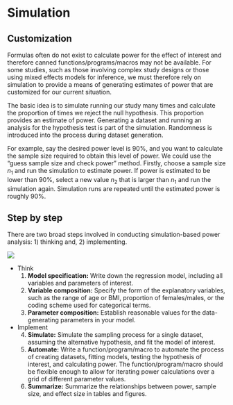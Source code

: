 
# Simulation

## Customization

Formulas often do not exist to calculate power for the effect of interest and therefore canned functions/programs/macros may not be available. For some studies, such as those involving complex study designs or those using mixed effects models for inference, we must therefore rely on simulation to provide a means of generating estimates of power that are customized for our current situation. 

The basic idea is to simulate running our study many times and calculate the proportion of times we reject the null hypothesis. This proportion provides an estimate of power. Generating a dataset and running an analysis for the hypothesis test is part of the simulation. Randomness is introduced into the process during dataset generation.

For example, say the desired power level is 90%, and you want to calculate the sample size required to obtain this level of power. We could use the "guess sample size and check power" method. Firstly, choose a sample size $n_1$ and run the simulation to estimate power. If power is estimated to be lower than 90%, select a new value $n_2$ that is larger than $n_1$ and run the simulation again. Simulation runs are repeated until the estimated power is roughly 90%.

## Step by step

There are two broad steps involved in conducting simulation-based power analysis: 1) thinking and, 2) implementing. 

![](images/powersim.png)

- Think 
    1. **Model specification:** Write down the regression model, including all variables and parameters of interest.
    2. **Variable composition:** Specify the form of the explanatory variables, such as the range of age or BMI, proportion of females/males, or the coding scheme used for categorical terms.
    3. **Parameter composition:** Establish reasonable values for the data-generating parameters in your model.

- Implement  
    4. **Simulate:** Simulate the sampling process for a single dataset, assuming the alternative hypothesis, and fit the model of interest.
    5. **Automate:** Write a function/program/macro to automate the process of creating datasets, fitting models, testing the hypothesis of interest, and calculating power. The function/program/macro should be flexible enough to allow for iterating power calculations over a grid of different parameter values.
    6. **Summarize:** Summarize the relationships between power, sample size, and effect size in tables and figures.
